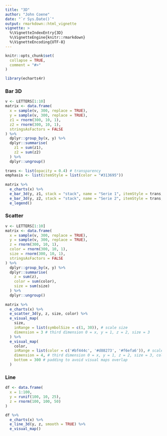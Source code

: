 ```yaml
---
title: "3D"
author: "John Coene"
date: "`r Sys.Date()`"
output: rmarkdown::html_vignette
vignette: >
  %\VignetteIndexEntry{3D}
  %\VignetteEngine{knitr::rmarkdown}
  %\VignetteEncoding{UTF-8}
---
```


```r
knitr::opts_chunk$set(
  collapse = TRUE,
  comment = "#>"
)

library(echarts4r)
```

### Bar 3D

```r
v <- LETTERS[1:10]
matrix <- data.frame(
  x = sample(v, 300, replace = TRUE), 
  y = sample(v, 300, replace = TRUE), 
  z1 = rnorm(300, 10, 1),
  z2 = rnorm(300, 10, 1),
  stringsAsFactors = FALSE
) %>% 
  dplyr::group_by(x, y) %>% 
  dplyr::summarise(
    z1 = sum(z1),
    z2 = sum(z2)
  ) %>% 
  dplyr::ungroup() 
  
trans <- list(opacity = 0.4) # transparency
emphasis <- list(itemStyle = list(color = "#313695"))
  
matrix %>% 
  e_charts(x) %>% 
  e_bar_3d(y, z1, stack = "stack", name = "Serie 1", itemStyle = trans, emphasis = emphasis) %>%
  e_bar_3d(y, z2, stack = "stack", name = "Serie 2", itemStyle = trans, emphasis = emphasis) %>% 
  e_legend()
```

### Scatter

```r
v <- LETTERS[1:10]
matrix <- data.frame(
  x = sample(v, 300, replace = TRUE), 
  y = sample(v, 300, replace = TRUE), 
  z = rnorm(300, 10, 1),
  color = rnorm(300, 10, 1),
  size = rnorm(300, 10, 1),
  stringsAsFactors = FALSE
) %>% 
  dplyr::group_by(x, y) %>% 
  dplyr::summarise(
    z = sum(z),
    color = sum(color),
    size = sum(size)
  ) %>% 
  dplyr::ungroup() 
  
matrix %>% 
  e_charts(x) %>% 
  e_scatter_3d(y, z, size, color) %>% 
  e_visual_map(
    size,
    inRange = list(symbolSize = c(1, 30)), # scale size
    dimension = 3 # third dimension 0 = x, y = 1, z = 2, size = 3
  ) %>% 
  e_visual_map(
    color,
    inRange = list(color = c('#bf444c', '#d88273', '#f6efa6')), # scale colors
    dimension = 4, # third dimension 0 = x, y = 1, z = 2, size = 3, color = 4
    bottom = 300 # padding to avoid visual maps overlap
  )
```

### Line

```r
df <- data.frame(
  x = 1:100,
  y = runif(100, 10, 25),
  z = rnorm(100, 100, 50)
)

df %>% 
  e_charts(x) %>% 
  e_line_3d(y, z, smooth = TRUE) %>% 
  e_visual_map()
```